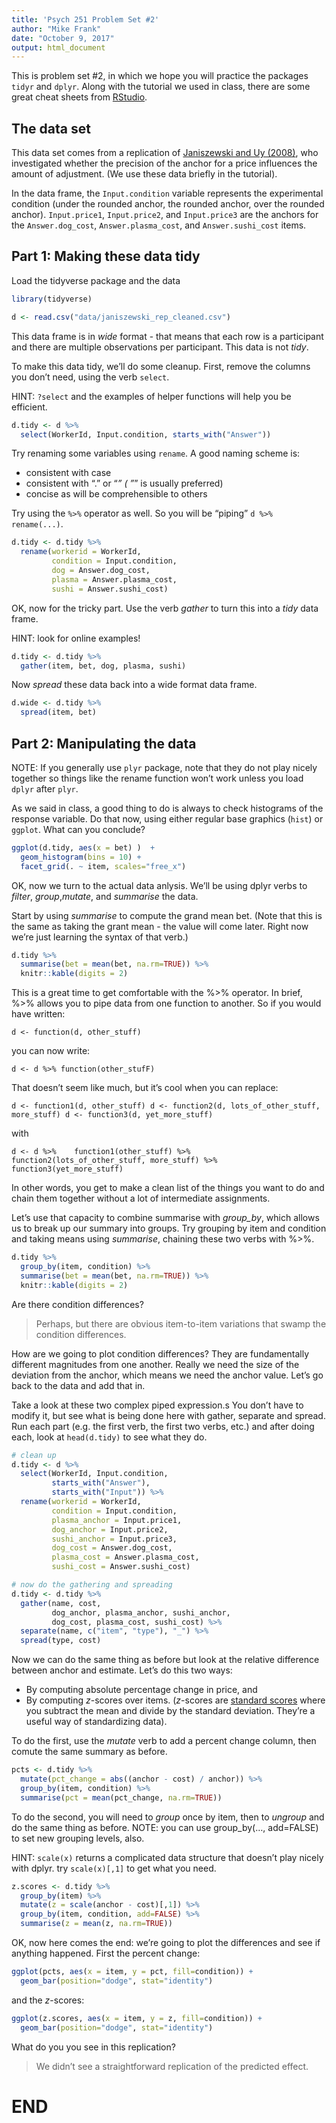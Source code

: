 ```yaml
---
title: 'Psych 251 Problem Set #2'
author: "Mike Frank"
date: "October 9, 2017"
output: html_document
---
```


This is problem set #2, in which we hope you will practice the packages `tidyr` and `dplyr`. Along with the tutorial we used in class, there are some great cheat sheets from [RStudio](http://www.rstudio.com/resources/cheatsheets/). 

The data set
------------

This data set comes from a replication of [Janiszewski and Uy (2008)](http://dx.doi.org/10.1111/j.1467-9280.2008.02057.x), who investigated whether the precision of the anchor for a price influences the amount of adjustment. (We use these data briefly in the tutorial).

In the data frame, the `Input.condition` variable represents the experimental condition (under the rounded anchor, the rounded anchor, over the rounded anchor). `Input.price1`, `Input.price2`, and `Input.price3` are the anchors for the `Answer.dog_cost`, `Answer.plasma_cost`, and `Answer.sushi_cost` items.

Part 1: Making these data tidy
------------------------------

Load the tidyverse package and the data

```r
library(tidyverse)

d <- read.csv("data/janiszewski_rep_cleaned.csv")
```

This data frame is in *wide* format - that means that each row is a participant and there are multiple observations per participant. This data is not *tidy*.

To make this data tidy, we'll do some cleanup. First, remove the columns you don't need, using the verb `select`.

HINT: `?select` and the examples of helper functions will help you be efficient.

```r
d.tidy <- d %>%
  select(WorkerId, Input.condition, starts_with("Answer"))
```

Try renaming some variables using `rename`. A good naming scheme is:

* consistent with case
* consistent with "." or "_" ( "_" is usually preferred)
* concise as will be comprehensible to others

Try using the `%>%` operator as well. So you will be "piping" `d %>% rename(...)`.

```r
d.tidy <- d.tidy %>%
  rename(workerid = WorkerId,
         condition = Input.condition,
         dog = Answer.dog_cost,
         plasma = Answer.plasma_cost,
         sushi = Answer.sushi_cost)
```

OK, now for the tricky part. Use the verb *gather* to turn this into a *tidy* data frame.

HINT: look for online examples!

```r
d.tidy <- d.tidy %>%
  gather(item, bet, dog, plasma, sushi)
```

Now *spread* these data back into a wide format data frame.

```r
d.wide <- d.tidy %>%
  spread(item, bet)
```


Part 2: Manipulating the data 
-----------------------------

NOTE: If you generally use `plyr` package, note that they do not play nicely together so things like the rename function won't work unless you load `dplyr` after `plyr`.

As we said in class, a good thing to do is always to check histograms of the response variable. Do that now, using either regular base graphics (`hist`) or `ggplot`. What can you conclude? 

```r
ggplot(d.tidy, aes(x = bet) )  + 
  geom_histogram(bins = 10) + 
  facet_grid(. ~ item, scales="free_x") 
```


OK, now we turn to the actual data anlysis. We'll be using dplyr verbs to *filter*, *group*,*mutate*, and *summarise* the data.

Start by using *summarise* to compute the grand mean bet. (Note that this is the same as taking the grant mean - the value will come later. Right now we're just learning the syntax of that verb.)

```r
d.tidy %>% 
  summarise(bet = mean(bet, na.rm=TRUE)) %>%
  knitr::kable(digits = 2)
```


This is a great time to get comfortable with the %>% operator. In brief, %>% allows you to pipe data from one function to another. So if you would have written:

`d <- function(d, other_stuff)`

you can now write:

`d <- d %>% function(other_stufF)`

That doesn't seem like much, but it's cool when you can replace:

`d <- function1(d, other_stuff)
d <- function2(d, lots_of_other_stuff, more_stuff)
d <- function3(d, yet_more_stuff)`

with

`d <- d %>% 
  function1(other_stuff) %>%
  function2(lots_of_other_stuff, more_stuff) %>%
  function3(yet_more_stuff)`

In other words, you get to make a clean list of the things you want to do and chain them together without a lot of intermediate assignments. 

Let's use that capacity to combine summarise with *group_by*, which allows us to break up our summary into groups. Try grouping by item and condition and taking means using *summarise*, chaining these two verbs with %>%.

```r
d.tidy %>% 
  group_by(item, condition) %>%
  summarise(bet = mean(bet, na.rm=TRUE)) %>%
  knitr::kable(digits = 2)
```

Are there condition differences?

> Perhaps, but there are obvious item-to-item variations that swamp the condition differences. 

How are we going to plot condition differences? They are fundamentally different magnitudes from one another. Really we need the size of the deviation from the anchor, which means we need the anchor value. Let's go back to the data and add that in.

Take a look at these two complex piped expression.s You don't have to modify it, but see what is being done here with gather, separate and spread. Run each part (e.g. the first verb, the first two verbs, etc.) and after doing each, look at `head(d.tidy)` to see what they do.  

```r
# clean up 
d.tidy <- d %>% 
  select(WorkerId, Input.condition, 
         starts_with("Answer"), 
         starts_with("Input")) %>%
  rename(workerid = WorkerId,
         condition = Input.condition,          
         plasma_anchor = Input.price1,
         dog_anchor = Input.price2,
         sushi_anchor = Input.price3,
         dog_cost = Answer.dog_cost,
         plasma_cost = Answer.plasma_cost, 
         sushi_cost = Answer.sushi_cost) 

# now do the gathering and spreading
d.tidy <- d.tidy %>%
  gather(name, cost, 
         dog_anchor, plasma_anchor, sushi_anchor, 
         dog_cost, plasma_cost, sushi_cost) %>%
  separate(name, c("item", "type"), "_") %>%
  spread(type, cost) 
```

Now we can do the same thing as before but look at the relative difference between anchor and estimate. Let's do this two ways: 

* By computing absolute percentage change in price, and 
* By computing $z$-scores over items. ($z$-scores are [standard scores](https://en.wikipedia.org/wiki/Standard_score) where you subtract the mean and divide by the standard deviation. They're a useful way of standardizing data). 

To do the first, use the *mutate* verb to add a percent change column, then comute the same summary as before. 

```r
pcts <- d.tidy %>% 
  mutate(pct_change = abs((anchor - cost) / anchor)) %>%
  group_by(item, condition) %>%
  summarise(pct = mean(pct_change, na.rm=TRUE))
```

To do the second, you will need to *group* once by item, then to *ungroup* and  do the same thing as before. NOTE: you can use group_by(..., add=FALSE) to set new grouping levels, also. 

HINT: `scale(x)` returns a complicated data structure that doesn't play nicely with dplyr. try `scale(x)[,1]` to get what you need. 

```r
z.scores <- d.tidy %>% 
  group_by(item) %>%
  mutate(z = scale(anchor - cost)[,1]) %>%
  group_by(item, condition, add=FALSE) %>%
  summarise(z = mean(z, na.rm=TRUE))

```


OK, now here comes the end: we're going to plot the differences and see if anything happened. First the percent change:

```r
ggplot(pcts, aes(x = item, y = pct, fill=condition)) + 
  geom_bar(position="dodge", stat="identity")  
```

and the $z$-scores:

```r
ggplot(z.scores, aes(x = item, y = z, fill=condition)) + 
  geom_bar(position="dodge", stat="identity")
```

What do you you see in this replication?

> We didn't see a straightforward replication of the predicted effect. 

END 
===